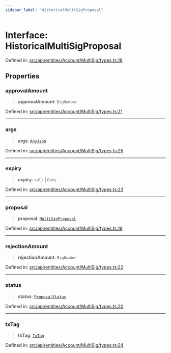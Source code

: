 ```yaml
---
sidebar_label: "HistoricalMultiSigProposal"
---
```


# Interface: HistoricalMultiSigProposal

Defined in: [src/api/entities/Account/MultiSig/types.ts:18](https://github.com/PolymeshAssociation/polymesh-sdk/blob/bee6a2fe7a8ce5db42a6982e793782182cde2153/src/api/entities/Account/MultiSig/types.ts#L18)

## Properties

### approvalAmount

> **approvalAmount**: `BigNumber`

Defined in: [src/api/entities/Account/MultiSig/types.ts:21](https://github.com/PolymeshAssociation/polymesh-sdk/blob/bee6a2fe7a8ce5db42a6982e793782182cde2153/src/api/entities/Account/MultiSig/types.ts#L21)

***

### args

> **args**: [`AnyJson`](../../../../MultiSigProposal/types/type-aliases/AnyJson.mdx)

Defined in: [src/api/entities/Account/MultiSig/types.ts:25](https://github.com/PolymeshAssociation/polymesh-sdk/blob/bee6a2fe7a8ce5db42a6982e793782182cde2153/src/api/entities/Account/MultiSig/types.ts#L25)

***

### expiry

> **expiry**: `null` \| `Date`

Defined in: [src/api/entities/Account/MultiSig/types.ts:23](https://github.com/PolymeshAssociation/polymesh-sdk/blob/bee6a2fe7a8ce5db42a6982e793782182cde2153/src/api/entities/Account/MultiSig/types.ts#L23)

***

### proposal

> **proposal**: [`MultiSigProposal`](../../../../MultiSigProposal/classes/MultiSigProposal.mdx)

Defined in: [src/api/entities/Account/MultiSig/types.ts:19](https://github.com/PolymeshAssociation/polymesh-sdk/blob/bee6a2fe7a8ce5db42a6982e793782182cde2153/src/api/entities/Account/MultiSig/types.ts#L19)

***

### rejectionAmount

> **rejectionAmount**: `BigNumber`

Defined in: [src/api/entities/Account/MultiSig/types.ts:22](https://github.com/PolymeshAssociation/polymesh-sdk/blob/bee6a2fe7a8ce5db42a6982e793782182cde2153/src/api/entities/Account/MultiSig/types.ts#L22)

***

### status

> **status**: [`ProposalStatus`](../../../../MultiSigProposal/types/enumerations/ProposalStatus.mdx)

Defined in: [src/api/entities/Account/MultiSig/types.ts:20](https://github.com/PolymeshAssociation/polymesh-sdk/blob/bee6a2fe7a8ce5db42a6982e793782182cde2153/src/api/entities/Account/MultiSig/types.ts#L20)

***

### txTag

> **txTag**: [`TxTag`](../../../../../../types/type-aliases/TxTag.mdx)

Defined in: [src/api/entities/Account/MultiSig/types.ts:24](https://github.com/PolymeshAssociation/polymesh-sdk/blob/bee6a2fe7a8ce5db42a6982e793782182cde2153/src/api/entities/Account/MultiSig/types.ts#L24)
